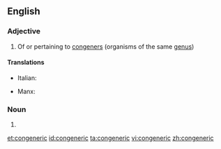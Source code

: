 ==English==

===Adjective===
{{en-adj|-}}

# Of or pertaining to [[congener]]s (organisms of the same [[genus]])

====Translations====
{{trans-top|of or pertaining to congeners}}
* Italian: {{t|it|congenere}}
{{trans-mid}}
* Manx: {{t|gv|cocheintagh}}
{{trans-bottom}}

===Noun===
{{en-noun}}

# {{alternative form of|congener|lang=en}}

[[et:congeneric]]
[[id:congeneric]]
[[ta:congeneric]]
[[vi:congeneric]]
[[zh:congeneric]]